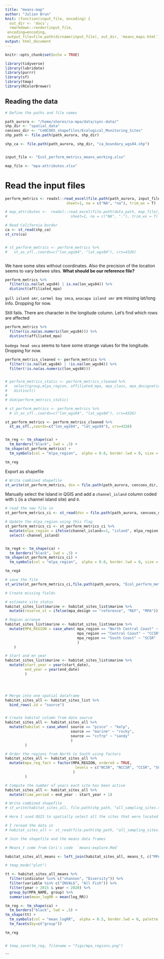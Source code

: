 ```yaml
---
title: "means-map"
author: "Julien Brun"
knit: (function(input_file, encoding) {
  out_dir <- 'docs';
  rmarkdown::render(input_file,
 encoding=encoding,
 output_file=file.path(dirname(input_file), out_dir, 'means_maps.html'))})
output: html_document
---
```


```r
knitr::opts_chunk$set(echo = TRUE)
```

```r
library(tidyverse)
library(lubridate)
library(purrr)
library(sf)
library(tmap)
library(RColorBrewer)
```

## Reading the data

```r

# Define the paths and file names

path_aurora <- "/home/shares/ca-mpa/data/sync-data/"
shp_dir <- "spatial_data"
cencoos_dir <- "CeNCOOS_shapefiles/Ecological_Monitoring_Sites"
shp_path <- file.path(path_aurora, shp_dir)

shp_ca <- file.path(path_aurora, shp_dir, "ca_boundary_wgs84.shp")


input_file <- "Ecol_perform_metrics_means_working.xlsx" 

map_file <- "mpa-attributes.xlsx"


```


# Read the input files


```r

perform_metrics <- readxl::read_excel(file.path(path_aurora, input_file), 
                            sheet=1, na = c("NA", "na"), trim_ws = T)

# map_attributes <-  readxl::read_excel(file.path(data_path, map_file), 
#                             sheet=1, na = c("NA", "."), trim_ws = T)

# Read California border
ca <- st_read(shp_ca)
st_crs(ca)


# st_perform_metrics <- perform_metrics %>% 
#   st_as_sf(.,coords=c("lon_wgs84", "lat_wgs84"), crs=4326)



```
We have some sites without coordinates. Also the precision of the location seems to vary betwee sites. **What should be our reference file?**

```r
perform_metrics %>% 
  filter(is.na(lat_wgs84) | is.na(lon_wgs84)) %>% 
  distinct(affiliated_mpa)
```
`gull island smr`, `carmel bay smca`, `anacapa island smr` are missing lat/long info. Dropping for now.


Still fails. There are character in the longitude column. Let's find which rows are affected

```r
perform_metrics %>% 
  filter(is.na(as.numeric(lon_wgs84))) %>% 
  distinct(affiliated_mpa)
```
`bodega head smca` seems to have some strange values for the longitude. Dropping for now.

```r
perform_metrics_cleaned <- perform_metrics %>% 
  filter(!is.na(lat_wgs84) | !is.na(lon_wgs84)) %>% 
  filter(!is.na(as.numeric(lon_wgs84))) 


# perform_metrics_static <- perform_metrics_cleaned %>%
#   select(group,mlpa_region, affiliated_mpa, mpa_class, mpa_designation, lat_wgs84, lon_wgs84) %>%
#   distinct()
# 
# dim(perform_metrics_static)

# st_perform_metrics <- perform_metrics %>% 
  # st_as_sf(.,coords=c("lon_wgs84", "lat_wgs84"), crs=4326)

```

```r

st_perform_metrics <- perform_metrics_cleaned %>% 
  st_as_sf(.,coords=c("lon_wgs84", "lat_wgs84"), crs=4326)


tm_reg <- tm_shape(ca) + 
  tm_borders("black", lwd = .5) +
tm_shape(st_perform_metrics) + 
  tm_symbols(col = "mlpa_region",  alpha = 0.8, border.lwd = 0, size = .2, title.col = "Main Regions")

tm_reg
```
Export as shapefile
```r
# Write combined shapefile
st_write(st_perform_metrics, dsn = file.path(path_aurora, cencoos_dir, "most_sampling_sites.geojson"), delete_dsn =TRUE)
```

Manually select the Island in QGIS and add a `channel_island` column coded with `1` (is a channel island site) and `0`.

```r

# read the new file in
st_perform_metrics_ci <- st_read(dsn = file.path(path_aurora, cencoos_dir, "most_sampling_sites_island.geojson"))

# Update the mlpa_region using this flag
st_perform_metrics_ci <- st_perform_metrics_ci %>%
  mutate(mlpa_region = ifelse(channel_island==1, "island", mlpa_region)) %>%
  select(-channel_island)


tm_reg4 <- tm_shape(ca) + 
  tm_borders("black", lwd = .5) +
tm_shape(st_perform_metrics_ci) + 
  tm_symbols(col = "mlpa_region",  alpha = 0.8, border.lwd = 0, size = .2, title.col = "Main Regions")

tm_reg4

# save the file
st_write(st_perform_metrics_ci,file.path(path_aurora, "Ecol_perform_metrics_means_4regions.csv"), delete_dsn =TRUE)


```


```r
# Create missing fields

# estimate site status
habitat_sites_list$marine <- habitat_sites_list$marine %>%
  mutate(reserve_st = ifelse(mpa_design == "reference", "REF", "MPA"))

# Region acronym
habitat_sites_list$marine <- habitat_sites_list$marine %>%
  mutate(MPA_REGION = case_when( mpa_region == "North Central Coast" ~ "NCCSR",
                                 mpa_region == "Central Coast" ~ "CCSR",
                                 mpa_region == "South Coast" ~ "SCSR"
                                 )
    )

# Start and en year
habitat_sites_list$marine <- habitat_sites_list$marine %>%
  mutate(start_year = year(start_date),
         end_year = year(end_date)
         )




# Merge into one spatial dataframe
habitat_sites_all <- habitat_sites_list %>%
  bind_rows(.id = "source")


# Create habitat column from data source
habitat_sites_all <- habitat_sites_all %>%
  mutate(habitat = case_when( source == "pisco" ~ "kelp",
                              source == "marine" ~ "rocky",
                              source == "ccfrp" ~ "sandy"
                              )
         )

# Order the regions from North to South using factors
habitat_sites_all <- habitat_sites_all %>%
  mutate(mpa_reg_fact = factor(MPA_REGION, ordered = TRUE,
                                levels = c("NCSR", "NCCSR", "CCSR", "SCSR")
                               )
         )

# Compute the number of years each site has been active
habitat_sites_all <- habitat_sites_all %>%
  mutate(time_period = end_year - start_year + 1)

# Write combined shapefile
# st_write(habitat_sites_all, file.path(shp_path, "all_sampling_sites.shp"))

# Here I used QGIS to spatially select all the sites that were located around the channel island. I created a new column `chanIsland` where 1 means channel island site and 0 means coastal sites.

# I reread the data in
# habitat_sites_all <- st_read(file.path(shp_path, "all_sampling_sites.shp"))

```


```r
# Join the shapefile and the means data frames

# Means_t come from Cori's code  `means-explore.Rmd`

habitat_sites_all_means <- left_join(habitat_sites_all, means_t, c("MPA_NAM"="affiliated_mpa"))

```



```r
# tmap_mode("plot")

tt <- habitat_sites_all_means %>% 
  filter(indicator %in% c("shannon", "Diversity")) %>% 
  filter(variable %in% c("INVALG", "All Fish")) %>%
  filter(year > 2015 & year < 2020) %>% 
  group_by(MPA_NAME, group) %>%
  summarise(mean_logRR = mean(log_RR))

tm_reg <- tm_shape(ca) + 
  tm_borders("black", lwd = .5) +
tm_shape(tt) + 
  tm_symbols(col = "mean_logRR",  alpha = 0.5, border.lwd = 0, palette = "-viridis") +
  tm_facets(by=c("group"))

tm_reg


# tmap_save(tm_reg, filename = "figs/mpa_regions.png")

```
```

